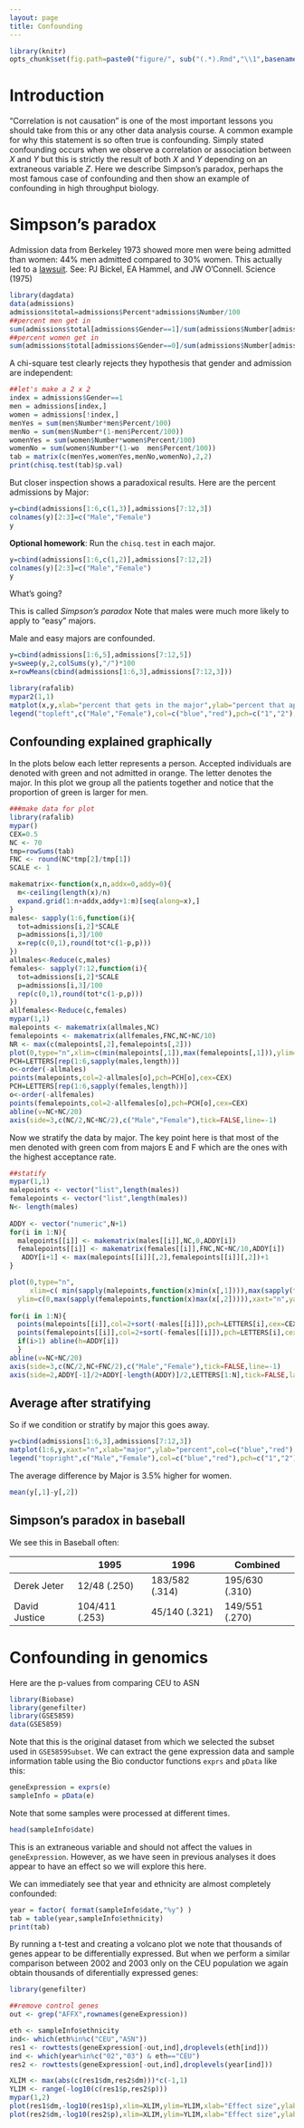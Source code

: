 ```yaml
---
layout: page
title: Confounding
---
```


```r
library(knitr)
opts_chunk$set(fig.path=paste0("figure/", sub("(.*).Rmd","\\1",basename(knitr:::knit_concord$get('infile'))), "-"))
```

# Introduction

"Correlation is not causation" is one of the most important lessons you should take from this or any other data analysis course. A common example for why this statement is so often true is confounding. Simply stated confounding occurs when we observe a correlation or association between $X$ and $Y$ but  this is strictly the result of both $X$ and $Y$ depending on an extraneous variable $Z$. Here we describe Simpson's paradox, perhaps the most famous case of confounding and then show an example of confounding in high throughput biology.

# Simpson's paradox

Admission data from Berkeley 1973 showed more men were being admitted than women: 44\% men admitted compared to 30\% women. This actually led to a [lawsuit](http://en.wikipedia.org/wiki/Simpson%27s_paradox#Berkeley_gender_bias_case). See: PJ Bickel, EA Hammel, and JW O'Connell. Science (1975)


```r
library(dagdata)
data(admissions)
admissions$total=admissions$Percent*admissions$Number/100
##percent men get in
sum(admissions$total[admissions$Gender==1]/sum(admissions$Number[admissions$Gender==1]))
##percent women get in
sum(admissions$total[admissions$Gender==0]/sum(admissions$Number[admissions$Gender==0]))
```

A chi-square test clearly rejects they hypothesis that gender and admission are independent:
```r
##let's make a 2 x 2
index = admissions$Gender==1
men = admissions[index,]
women = admissions[!index,]
menYes = sum(men$Number*men$Percent/100)
menNo = sum(men$Number*(1-men$Percent/100))
womenYes = sum(women$Number*women$Percent/100)
womenNo = sum(women$Number*(1-wo  men$Percent/100))
tab = matrix(c(menYes,womenYes,menNo,womenNo),2,2)
print(chisq.test(tab)$p.val)
```

But closer inspection shows a paradoxical results. Here are the percent admissions by Major:
```r
y=cbind(admissions[1:6,c(1,3)],admissions[7:12,3])
colnames(y)[2:3]=c("Male","Female")
y
```

**Optional homework**: Run the `chisq.test` in each major.

```r
y=cbind(admissions[1:6,c(1,2)],admissions[7:12,2])
colnames(y)[2:3]=c("Male","Female")
y
```

What's going? 

This is called _Simpson's paradox_ 
Note that males were much more likely to apply to "easy" majors. 

Male and easy majors are confounded. 
```r
y=cbind(admissions[1:6,5],admissions[7:12,5])
y=sweep(y,2,colSums(y),"/")*100
x=rowMeans(cbind(admissions[1:6,3],admissions[7:12,3]))

library(rafalib)
mypar2(1,1)
matplot(x,y,xlab="percent that gets in the major",ylab="percent that applies to major",col=c("blue","red"),cex=1.5)
legend("topleft",c("Male","Female"),col=c("blue","red"),pch=c("1","2"),box.lty=0)
```


## Confounding explained graphically


In the plots below each letter represents a person. Accepted individuals are denoted with green and not admitted in orange. The letter denotes the major. In this plot we group all the patients together and notice that the proportion of green is larger for men.


```r
###make data for plot
library(rafalib)
mypar()
CEX=0.5
NC <- 70
tmp=rowSums(tab)
FNC <- round(NC*tmp[2]/tmp[1])
SCALE <- 1

makematrix<-function(x,n,addx=0,addy=0){
  m<-ceiling(length(x)/n)
  expand.grid(1:n+addx,addy+1:m)[seq(along=x),] 
}
males<- sapply(1:6,function(i){
  tot=admissions[i,2]*SCALE
  p=admissions[i,3]/100
  x=rep(c(0,1),round(tot*c(1-p,p)))
})
allmales<-Reduce(c,males)
females<- sapply(7:12,function(i){
  tot=admissions[i,2]*SCALE
  p=admissions[i,3]/100
  rep(c(0,1),round(tot*c(1-p,p)))
})
allfemales<-Reduce(c,females)
mypar(1,1)
malepoints <- makematrix(allmales,NC)
femalepoints <- makematrix(allfemales,FNC,NC+NC/10)
NR <- max(c(malepoints[,2],femalepoints[,2]))
plot(0,type="n",xlim=c(min(malepoints[,1]),max(femalepoints[,1])),ylim=c(0,NR),xaxt="n",yaxt="n",xlab="",ylab="")
PCH=LETTERS[rep(1:6,sapply(males,length))]
o<-order(-allmales)
points(malepoints,col=2-allmales[o],pch=PCH[o],cex=CEX)
PCH=LETTERS[rep(1:6,sapply(females,length))]
o<-order(-allfemales)
points(femalepoints,col=2-allfemales[o],pch=PCH[o],cex=CEX)
abline(v=NC+NC/20)
axis(side=3,c(NC/2,NC+NC/2),c("Male","Female"),tick=FALSE,line=-1)
```

Now we stratify the data by major. The key point here is that most of the men denoted with green com from majors E and F which are the ones with the highest acceptance rate. 


```r
##statify
mypar(1,1)
malepoints <- vector("list",length(males))
femalepoints <- vector("list",length(males))
N<- length(males)
 
ADDY <- vector("numeric",N+1)
for(i in 1:N){
  malepoints[[i]] <- makematrix(males[[i]],NC,0,ADDY[i])
  femalepoints[[i]] <- makematrix(females[[i]],FNC,NC+NC/10,ADDY[i])
   ADDY[i+1] <- max(malepoints[[i]][,2],femalepoints[[i]][,2])+1
}

plot(0,type="n",
     xlim=c( min(sapply(malepoints,function(x)min(x[,1]))),max(sapply(femalepoints,function(x)max(x[,1])))),
  ylim=c(0,max(sapply(femalepoints,function(x)max(x[,2])))),xaxt="n",yaxt="n",xlab="",ylab="")
          
for(i in 1:N){
  points(malepoints[[i]],col=2+sort(-males[[i]]),pch=LETTERS[i],cex=CEX)
  points(femalepoints[[i]],col=2+sort(-females[[i]]),pch=LETTERS[i],cex=CEX)
  if(i>1) abline(h=ADDY[i])
  }
abline(v=NC+NC/20)
axis(side=3,c(NC/2,NC+FNC/2),c("Male","Female"),tick=FALSE,line=-1)
axis(side=2,ADDY[-1]/2+ADDY[-length(ADDY)]/2,LETTERS[1:N],tick=FALSE,las=1)
```











## Average after stratifying

So if we condition or stratify by major this goes away. 
```r
y=cbind(admissions[1:6,3],admissions[7:12,3])
matplot(1:6,y,xaxt="n",xlab="major",ylab="percent",col=c("blue","red"),cex=1.5)
legend("topright",c("Male","Female"),col=c("blue","red"),pch=c("1","2"),box.lty=0,cex=0.75)
```

The average difference by Major is 3.5% higher for women.

```r
mean(y[,1]-y[,2])
```

## Simpson's paradox in baseball

We see this in Baseball often:

|               | 1995           | 1996           | Combined        |
| ------------- | -------------- | -------------- | --------------- |
| Derek Jeter   | 12/48 (.250)   | 183/582 (.314) | 195/630 (.310)  |
| David Justice | 104/411 (.253) | 45/140 (.321)  | 149/551 (.270)  |


<a name="genomics"></a>

# Confounding in genomics

Here are the p-values from comparing CEU to ASN
```r
library(Biobase)
library(genefilter)
library(GSE5859)
data(GSE5859)
```

Note that this is the original dataset from which we selected the subset used in `GSE5859Subset`. We can extract the gene expression data and sample information table using the Bio conductor functions `exprs` and `pData` like this:

```r
geneExpression = exprs(e)
sampleInfo = pData(e)
```

Note that some samples were processed at different times.

```r
head(sampleInfo$date)
```

This is an extraneous variable and should not affect the values in `geneExpression`. However, as we have seen in previous analyses it does appear to have an effect so we will explore this here.

We can immediately see that year and ethnicity are almost completely confounded:

```r
year = factor( format(sampleInfo$date,"%y") )
tab = table(year,sampleInfo$ethnicity)
print(tab)
```

By running a t-test and creating a volcano plot we note that thousands of genes appear to be differentially expressed. But when we perform a similar comparison between 2002 and 2003 only on the CEU population we again obtain thousands of diferentially expressed genes:


```r
library(genefilter)

##remove control genes
out <- grep("AFFX",rownames(geneExpression))

eth <- sampleInfo$ethnicity
ind<- which(eth%in%c("CEU","ASN"))
res1 <- rowttests(geneExpression[-out,ind],droplevels(eth[ind]))
ind <- which(year%in%c("02","03") & eth=="CEU")
res2 <- rowttests(geneExpression[-out,ind],droplevels(year[ind]))

XLIM <- max(abs(c(res1$dm,res2$dm)))*c(-1,1)
YLIM <- range(-log10(c(res1$p,res2$p)))
mypar(1,2)
plot(res1$dm,-log10(res1$p),xlim=XLIM,ylim=YLIM,xlab="Effect size",ylab="-log10(p-value)",main="Populations")
plot(res2$dm,-log10(res2$p),xlim=XLIM,ylim=YLIM,xlab="Effect size",ylab="-log10(p-value)",main="2003 v 2002")
```

